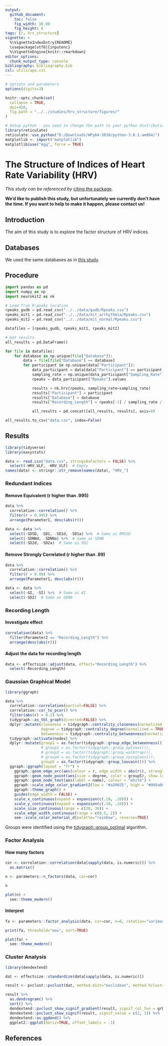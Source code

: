 ```yaml
---
output: 
  github_document:
    toc: false
    fig_width: 10.08
    fig_height: 6
tags: [r, hrv_structure]
vignette: >
  %\VignetteIndexEntry{README}
  \usepackage[utf8]{inputenc}
  %\VignetteEngine{knitr::rmarkdown}
editor_options: 
  chunk_output_type: console
bibliography: bibliography.bib
csl: utils/apa.csl
---
```


```r
# options and parameters
options(digits=3)

knitr::opts_chunk$set(
  collapse = TRUE,
  dpi=450,
  fig.path = "../../studies/hrv_structure/figures/"
)

# Setup python - you need to change the path to your python distribution
library(reticulate)
reticulate::use_python("D:/Downloads/WPy64-3810/python-3.8.1.amd64/")
matplotlib <- import("matplotlib")
matplotlib$use("Agg", force = TRUE)
```




# The Structure of Indices of Heart Rate Variability (HRV)

*This study can be referenced by* [citing the package](https://github.com/neuropsychology/NeuroKit#citation).

**We'd like to publish this study, but unfortunately we currently don't have the time. If you want to help to make it happen, please contact us!**


## Introduction

The aim of this study is to explore the factor structure of HRV indices.


## Databases

We used the same databases as in [this study](https://github.com/neuropsychology/NeuroKit/tree/master/benchmarks/ecg_preprocessing#databases).




## Procedure

```python
import pandas as pd
import numpy as np
import neurokit2 as nk

# Load True R-peaks location
rpeaks_gudb = pd.read_csv("../../data/gudb/Rpeaks.csv")
rpeaks_mit1 = pd.read_csv("../../data/mit_arrhythmia/Rpeaks.csv")
rpeaks_mit2 = pd.read_csv("../../data/mit_normal/Rpeaks.csv")

datafiles = [rpeaks_gudb, rpeaks_mit1, rpeaks_mit2]

# Get results
all_results = pd.DataFrame()

for file in datafiles:
    for database in np.unique(file["Database"]):
        data = file[file["Database"] == database]
        for participant in np.unique(data["Participant"]):
            data_participant = data[data["Participant"] == participant]
            sampling_rate = np.unique(data_participant["Sampling_Rate"])[0]
            rpeaks = data_participant["Rpeaks"].values

            results = nk.hrv(rpeaks, sampling_rate=sampling_rate)
            results["Participant"] = participant
            results["Database"] = database
            results["Recording_Length"] = rpeaks[-1] / sampling_rate / 60

            all_results = pd.concat([all_results, results], axis=0)

all_results.to_csv("data.csv", index=False)
```

## Results


```r
library(tidyverse)
library(easystats)

data <- read.csv("data.csv", stringsAsFactors = FALSE) %>% 
  select(-HRV_ULF, -HRV_VLF)  # Empty
names(data) <- stringr::str_remove(names(data), "HRV_")
```


### Redundant Indices

#### Remove Equivalent (r higher than .995)

```r
data %>% 
  correlation::correlation() %>% 
  filter(r > 0.995) %>% 
  arrange(Parameter1, desc(abs(r)))

data <- data %>% 
  select(-SDSD, -SD1, -SD1d, -SD1a) %>%  # Same as RMSSD 
  select(-SDNNd, -SDNNa) %>%  # Same as SDNN
  select(-SD2d, -SD2a)  # Same as SD2
```

#### Remove Strongly Correlated (r higher than .99)

```r
data %>% 
  correlation::correlation() %>% 
  filter(r > 0.99) %>% 
  arrange(Parameter1, desc(abs(r)))

data <- data %>% 
  select(-GI, -SI) %>%  # Same as AI 
  select(-SD2)  # Same as SDNN
```



### Recording Length

#### Investigate effect

```r
correlation(data) %>% 
  filter(Parameter2 == "Recording_Length") %>% 
  arrange(desc(abs(r)))
```

#### Adjust the data for recording length

```r
data <- effectsize::adjust(data, effect="Recording_Length") %>% 
  select(-Recording_Length)
```

### Gaussian Graphical Model


```r
library(ggraph)

data %>% 
  correlation::correlation(partial=FALSE) %>% 
  correlation::cor_to_pcor() %>% 
  filter(abs(r) > 0.2) %>%
  tidygraph::as_tbl_graph(directed=FALSE) %>% 
  dplyr::mutate(closeness = tidygraph::centrality_closeness(normalized = TRUE),
                degree = tidygraph::centrality_degree(normalized = TRUE),
                betweeness = tidygraph::centrality_betweenness(normalized = TRUE)) %>%
  tidygraph::activate(nodes) %>%
  dplyr::mutate(group1 = as.factor(tidygraph::group_edge_betweenness()),
                # group2 = as.factor(tidygraph::group_optimal()),
                # group3 = as.factor(tidygraph::group_walktrap()),
                # group4 = as.factor(tidygraph::group_spinglass()),
                group5 = as.factor(tidygraph::group_louvain())) %>% 
  ggraph::ggraph(layout = "fr") +
    ggraph::geom_edge_arc(aes(colour = r, edge_width = abs(r)), strength = 0.1, show.legend = FALSE) +
    ggraph::geom_node_point(aes(size = degree, color = group5), show.legend = FALSE) +
    ggraph::geom_node_text(aes(label = name), colour = "white") +
    ggraph::scale_edge_color_gradient2(low = "#a20025", high = "#008a00", name = "r") +
    ggraph::theme_graph() +
    guides(edge_width = FALSE) +
    scale_x_continuous(expand = expansion(c(.10, .10))) +
    scale_y_continuous(expand = expansion(c(.10, .10))) +
    scale_size_continuous(range = c(20, 30)) +
    scale_edge_width_continuous(range = c(0.5, 2)) +
    see::scale_color_material_d(palette="rainbow", reverse=TRUE)
```

Groups were identified using the [tidygraph::group_optimal](https://rdrr.io/cran/tidygraph/man/group_graph.html) algorithm.


### Factor Analysis


#### How many factors 

```r
cor <- correlation::correlation(data[sapply(data, is.numeric)]) %>% 
  as.matrix()

n <- parameters::n_factors(data, cor=cor)

n

plot(n) +
  see::theme_modern()
```

#### Interpret

```r
fa <- parameters::factor_analysis(data, cor=cor, n=8, rotation="varimax", fm="ols")

print(fa, threshold="max", sort=TRUE)

plot(fa) +
  see::theme_modern()
```



### Cluster Analysis

<!-- #### How many clusters  -->

<!-- ```{r, message=FALSE, warning=FALSE} -->
<!-- dat <- effectsize::standardize(data[sapply(data, is.numeric)]) -->

<!-- n <- parameters::n_clusters(t(dat), package = c("mclust")) -->

<!-- n -->

<!-- plot(n) + -->
<!--   theme_modern() -->
<!-- ``` -->


```r
library(dendextend)

dat <- effectsize::standardize(data[sapply(data, is.numeric)])

result <- pvclust::pvclust(dat, method.dist="euclidean", method.hclust="ward.D2", nboot=10, quiet=TRUE)

result %>% 
  as.dendrogram() %>% 
  sort() %>% 
  dendextend::pvclust_show_signif_gradient(result, signif_col_fun = grDevices::colorRampPalette(c("black", "red"))) %>% 
  dendextend::pvclust_show_signif(result, signif_value = c(2, 1)) %>%
  dendextend::as.ggdend() %>% 
  ggplot2::ggplot(horiz=TRUE, offset_labels = -1)
```



## References
